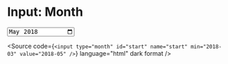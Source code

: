 
<Meta title="Atoms/Form/Input: Month" />

# Input: Month

<Unstyled>
  <input
    type="month"
    id="start"
    name="start"
    min="2018-03"
    value="2018-05"
  />
  
  <Source
    code={`
      <input
        type="month"
        id="start"
        name="start"
        min="2018-03"
        value="2018-05"
      />
    `}
    language="html"
    dark
    format
  />
</Unstyled>